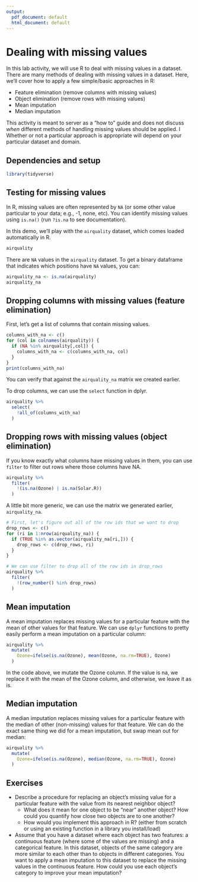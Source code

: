 ```yaml
---
output:
  pdf_document: default
  html_document: default
---
```


# Dealing with missing values

In this lab activity, we will use R to deal with missing values in a dataset.
There are many methods of dealing with missing values in a dataset.
Here, we'll cover how to apply a few simple/basic approaches in R:

- Feature elimination (remove columns with missing values)
- Object elimination (remove rows with missing values)
- Mean imputation
- Median imputation

This activity is meant to server as a "how to" guide and does not discuss _when_ different methods of handling missing values should be applied. l
Whether or not a particular approach is appropriate will depend on your particular dataset and domain.

## Dependencies and setup

```r
library(tidyverse)
```

## Testing for missing values

In R, missing values are often represented by `NA` (or some other value particular to your data; e.g., -1, none, etc).
You can identify missing values using `is.na()` (run `?is.na` to see documentation).

In this demo, we'll play with the `airquality` dataset, which comes loaded automatically in R.

```r
airquality
```

There are `NA` values in the `airquality` dataset.
To get a binary dataframe that indicates which positions have `NA` values, you can:

```r
airquality_na <- is.na(airquality)
airquality_na
```

## Dropping columns with missing values (feature elimination)

First, let's get a list of columns that contain missing values.

```r
columns_with_na <- c()
for (col in colnames(airquality)) {
  if (NA %in% airquality[,col]) {
    columns_with_na <- c(columns_with_na, col)
  }
}
print(columns_with_na)
```

You can verify that against the `airquality_na` matrix we created earlier.

To drop columns, we can use the `select` function in dplyr.

```r
airquality %>%
  select(
    !all_of(columns_with_na)
  )
```

## Dropping rows with missing values (object elimination)

If you know exactly what columns have missing values in them, you can use `filter` to filter out rows where those columns have NA.

```r
airquality %>%
  filter(
    !(is.na(Ozone) | is.na(Solar.R))
  )
```

A little bit more generic, we can use the matrix we generated earlier, `airquality_na`.

```r
# First, let's figure out all of the row ids that we want to drop
drop_rows <- c()
for (ri in 1:nrow(airquality_na)) {
  if (TRUE %in% as.vector(airquality_na[ri,])) {
    drop_rows <- c(drop_rows, ri)
  }
}

# We can use filter to drop all of the row ids in drop_rows
airquality %>%
  filter(
    !(row_number() %in% drop_rows)
  )
```

## Mean imputation

A mean imputation replaces missing values for a particular feature with the mean of other values for that feature.
We can use `dplyr` functions to pretty easily perform a mean imputation on a particular column:

```r
airquality %>%
  mutate(
    Ozone=ifelse(is.na(Ozone), mean(Ozone, na.rm=TRUE), Ozone)
  )
```

In the code above, we mutate the Ozone column. If the value is na, we replace it with the mean of the Ozone column, and otherwise, we leave it as is.

## Median imputation

A median imputation replaces missing values for a particular feature with the median of other (non-missing) values for that feature.
We can do the exact same thing we did for a mean imputation, but swap mean out for median:

```r
airquality %>%
  mutate(
    Ozone=ifelse(is.na(Ozone), median(Ozone, na.rm=TRUE), Ozone)
  )
```

## Exercises

- Describe a procedure for replacing an object's missing value for a particular feature with the value from its nearest neighbor object?
  - What does it mean for one object to be "near" another object? How could you quantify how close two objects are to one another?
  - How would you implement this approach in R? (either from scratch or using an existing function in a library you install/load)
- Assume that you have a dataset where each object has two features: a continuous feature (where some of the values are missing) and a categorical feature.
  In this dataset, objects of the same category are more similar to each other than to objects in different categories.
  You want to apply a mean imputation to this dataset to replace the missing values in the continuous feature.
  How could you use each object's category to improve your mean imputation?



